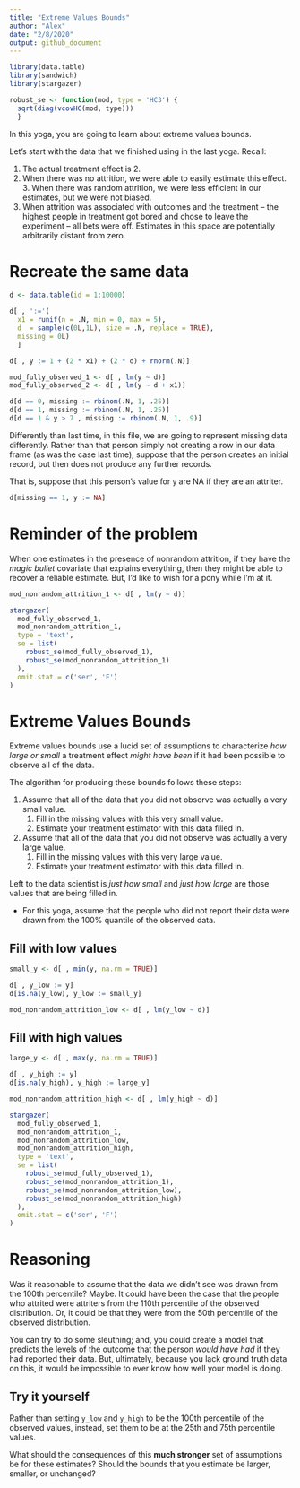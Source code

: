 ```yaml
---
title: "Extreme Values Bounds"
author: "Alex"
date: "2/8/2020"
output: github_document
---
```


```r
library(data.table)
library(sandwich)
library(stargazer)

robust_se <- function(mod, type = 'HC3') { 
  sqrt(diag(vcovHC(mod, type)))
  }

```


In this yoga, you are going to learn about extreme values bounds. 

Let's start with the data that we finished using in the last yoga. Recall:

1. The actual treatment effect is 2. 
2. When there was no attrition, we were able to easily estimate this effect. 3. When there was random attrition, we were less efficient in our estimates, but we were not biased. 
4. When attrition was associated with outcomes and the treatment -- the highest people in treatment got bored and chose to leave the experiment -- all bets were off. Estimates in this space are potentially arbitrarily distant from zero. 

# Recreate the same data

```r
d <- data.table(id = 1:10000)

d[ , ':='(
  x1 = runif(n = .N, min = 0, max = 5),
  d  = sample(c(0L,1L), size = .N, replace = TRUE),
  missing = 0L)
  ]
```

```r
d[ , y := 1 + (2 * x1) + (2 * d) + rnorm(.N)]
```

```r
mod_fully_observed_1 <- d[ , lm(y ~ d)]
mod_fully_observed_2 <- d[ , lm(y ~ d + x1)]
```

```r
d[d == 0, missing := rbinom(.N, 1, .25)]
d[d == 1, missing := rbinom(.N, 1, .25)]
d[d == 1 & y > 7 , missing := rbinom(.N, 1, .9)]
```

Differently than last time, in this file, we are going to represent missing data differently. Rather than that person simply not creating a row in our data frame (as was the case last time), suppose that the person creates an initial record, but then does not produce any further records. 

That is, suppose that this person's value for `y` are NA if they are an attriter. 

```r
d[missing == 1, y := NA]
```

# Reminder of the problem 

When one estimates in the presence of nonrandom attrition, if they have the *magic bullet* covariate that explains everything, then they might be able to recover a reliable estimate. But, I'd like to wish for a pony while I'm at it. 

```r
mod_nonrandom_attrition_1 <- d[ , lm(y ~ d)]
```

```r
stargazer(
  mod_fully_observed_1, 
  mod_nonrandom_attrition_1,
  type = 'text', 
  se = list(
    robust_se(mod_fully_observed_1), 
    robust_se(mod_nonrandom_attrition_1)
  ), 
  omit.stat = c('ser', 'F')
)
```

# Extreme Values Bounds 

Extreme values bounds use a lucid set of assumptions to characterize *how large or small* a treatment effect *might have been* if it had been possible to observe all of the data. 

The algorithm for producing these bounds follows these steps: 

1. Assume that all of the data that you did not observe was actually a very small value. 
    1. Fill in the missing values with this very small value. 
    2. Estimate your treatment estimator with this data filled in. 
2. Assume that all of the data that you did not observe was actually a very large value. 
    1. Fill in the missing values with this very large value. 
    2. Estimate your treatment estimator with this data filled in. 
    
Left to the data scientist is *just how small* and *just how large* are those values that are being filled in. 

- For this yoga, assume that the people who did not report their data were drawn from the 100% quantile of the observed data. 

## Fill with low values 

```r
small_y <- d[ , min(y, na.rm = TRUE)]

d[ , y_low := y]
d[is.na(y_low), y_low := small_y]

mod_nonrandom_attrition_low <- d[ , lm(y_low ~ d)]
```


## Fill with high values 

```r
large_y <- d[ , max(y, na.rm = TRUE)]

d[ , y_high := y]
d[is.na(y_high), y_high := large_y]

mod_nonrandom_attrition_high <- d[ , lm(y_high ~ d)]
```

```r
stargazer(
  mod_fully_observed_1, 
  mod_nonrandom_attrition_1, 
  mod_nonrandom_attrition_low, 
  mod_nonrandom_attrition_high,
  type = 'text', 
  se = list(
    robust_se(mod_fully_observed_1), 
    robust_se(mod_nonrandom_attrition_1),
    robust_se(mod_nonrandom_attrition_low),
    robust_se(mod_nonrandom_attrition_high)
  ), 
  omit.stat = c('ser', 'F')
)
```


# Reasoning 

Was it reasonable to assume that the data we didn't see was drawn from the 100th percentile? Maybe. It could have been the case that the people who attrited were attriters from the 110th percentile of the observed distribution. Or, it could be that they were from the 50th percentile of the observed distribution. 

You can try to do some sleuthing; and, you could create a model that predicts the levels of the outcome that the person *would have had* if they had reported their data. But, ultimately, because you lack ground truth data on this, it would be impossible to ever know how well your model is doing. 
    
## Try it yourself 

Rather than setting `y_low` and `y_high` to be the 100th percentile of the observed values, instead, set them to be at the 25th and 75th percentile values. 

What should the consequences of this **much stronger** set of assumptions be for these estimates? Should the bounds that you estimate be larger, smaller, or unchanged? 
    
    
    